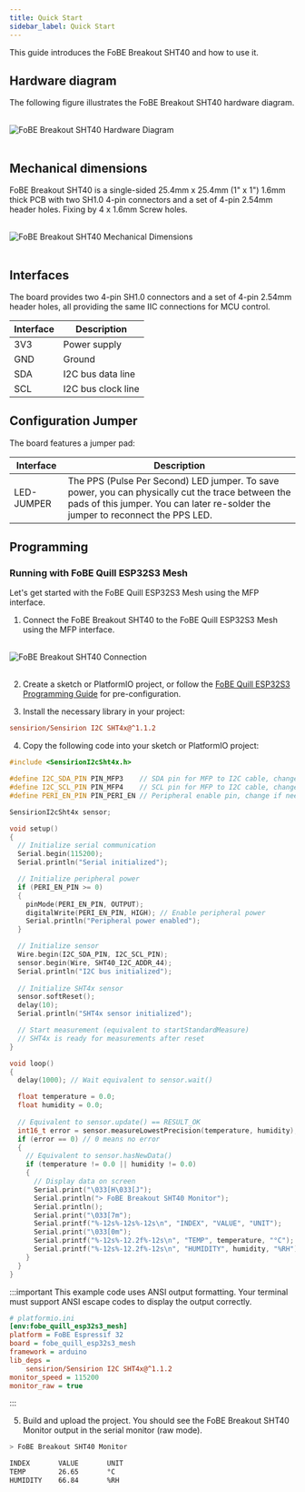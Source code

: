 ```yaml
---
title: Quick Start
sidebar_label: Quick Start
---
```


This guide introduces the FoBE Breakout SHT40 and how to use it.

## Hardware diagram

The following figure illustrates the FoBE Breakout SHT40 hardware diagram.

<br/>
<div style={{ textAlign: 'center' }}>
  <img src="/img/products/f2202-r1a.digram.png" alt="FoBE Breakout SHT40 Hardware Diagram" style={{ width: '80%', height: 'auto' }} />
</div>
<br/>

## Mechanical dimensions

FoBE Breakout SHT40 is a single-sided 25.4mm x 25.4mm (1" x 1") 1.6mm thick PCB with two SH1.0 4-pin connectors and a set of 4-pin 2.54mm header holes. Fixing by 4 x 1.6mm Screw holes.

<br/>
<div style={{ textAlign: 'center' }}>
  <img src="/img/products/f2202-r1a.dimensions.png" alt="FoBE Breakout SHT40 Mechanical Dimensions" style={{ width: '80%', height: 'auto' }} />
</div>
<br/>

## Interfaces

The board provides two 4-pin SH1.0 connectors and a set of 4-pin 2.54mm header holes, all providing the same IIC connections for MCU control.

  |Interface                           |Description |
  |-------------------------------|---------|
  |3V3 |Power supply       |
  |GND  |Ground       |
  |SDA |I2C bus data line       |
  |SCL |I2C bus clock line       |

## Configuration Jumper

The board features a jumper pad:

|Interface                           |Description |
|-------------------------------|---------|
|LED-JUMPER |The PPS (Pulse Per Second) LED jumper. To save power, you can physically cut the trace between the pads of this jumper. You can later re-solder the jumper to reconnect the PPS LED. |

## Programming

### Running with FoBE Quill ESP32S3 Mesh

Let's get started with the FoBE Quill ESP32S3 Mesh using the MFP interface.

1. Connect the FoBE Breakout SHT40 to the FoBE Quill ESP32S3 Mesh using the MFP interface.
<br/>
<div style={{ textAlign: 'center' }}>
  <img src="/img/products/f2202-r1a.connection.png" alt="FoBE Breakout SHT40 Connection" style={{ width: '80%', height: 'auto' }} />
</div>
<br/>

2. Create a sketch or PlatformIO project, or follow the [FoBE Quill ESP32S3 Programming Guide](/product/f1102/programming) for pre-configuration.

3. Install the necessary library in your project:
```ini
sensirion/Sensirion I2C SHT4x@^1.1.2
```

4. Copy the following code into your sketch or PlatformIO project:
```cpp
#include <SensirionI2cSht4x.h>

#define I2C_SDA_PIN PIN_MFP3    // SDA pin for MFP to I2C cable, change if needed
#define I2C_SCL_PIN PIN_MFP4    // SCL pin for MFP to I2C cable, change if needed
#define PERI_EN_PIN PIN_PERI_EN // Peripheral enable pin, change if needed

SensirionI2cSht4x sensor;

void setup()
{
  // Initialize serial communication
  Serial.begin(115200);
  Serial.println("Serial initialized");

  // Initialize peripheral power
  if (PERI_EN_PIN >= 0)
  {
    pinMode(PERI_EN_PIN, OUTPUT);
    digitalWrite(PERI_EN_PIN, HIGH); // Enable peripheral power
    Serial.println("Peripheral power enabled");
  }

  // Initialize sensor
  Wire.begin(I2C_SDA_PIN, I2C_SCL_PIN);
  sensor.begin(Wire, SHT40_I2C_ADDR_44);
  Serial.println("I2C bus initialized");
  
  // Initialize SHT4x sensor
  sensor.softReset();
  delay(10);
  Serial.println("SHT4x sensor initialized");

  // Start measurement (equivalent to startStandardMeasure)
  // SHT4x is ready for measurements after reset
}

void loop()
{
  delay(1000); // Wait equivalent to sensor.wait()

  float temperature = 0.0;
  float humidity = 0.0;
  
  // Equivalent to sensor.update() == RESULT_OK
  int16_t error = sensor.measureLowestPrecision(temperature, humidity);
  if (error == 0) // 0 means no error
  {
    // Equivalent to sensor.hasNewData()
    if (temperature != 0.0 || humidity != 0.0)
    {
      // Display data on screen
      Serial.print("\033[H\033[J");
      Serial.println("> FoBE Breakout SHT40 Monitor");
      Serial.println();
      Serial.print("\033[7m");
      Serial.printf("%-12s%-12s%-12s\n", "INDEX", "VALUE", "UNIT");
      Serial.print("\033[0m");
      Serial.printf("%-12s%-12.2f%-12s\n", "TEMP", temperature, "°C");
      Serial.printf("%-12s%-12.2f%-12s\n", "HUMIDITY", humidity, "%RH");
    }
  }
}
```

:::important
This example code uses ANSI output formatting. Your terminal must support ANSI escape codes to display the output correctly.

```ini
# platformio.ini
[env:fobe_quill_esp32s3_mesh]
platform = FoBE Espressif 32
board = fobe_quill_esp32s3_mesh
framework = arduino
lib_deps = 
	sensirion/Sensirion I2C SHT4x@^1.1.2
monitor_speed = 115200
monitor_raw = true
```
:::

5. Build and upload the project. You should see the FoBE Breakout SHT40 Monitor output in the serial monitor (raw mode).

```bash
> FoBE Breakout SHT40 Monitor

INDEX       VALUE       UNIT        
TEMP        26.65       °C         
HUMIDITY    66.84       %RH              
```